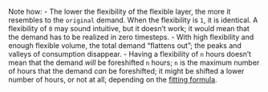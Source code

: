 Note how: 
- The lower the flexibility of the flexible layer, the more it resembles to the `original` demand. When the flexibility is `1`, it is identical. A flexibility of `0` may sound intuitive, but it doesn't work; it would mean that the demand has to be realized in zero timesteps.
- With high flexibility and enough flexible volume, the total demand "flattens out"; the peaks and valleys of consumption disappear. 
- Having a flexibility of `n` hours doesn't mean that the demand *will* be foreshifted `n` hours; `n` is the maximum number of hours that the demand *can* be foreshifted; it might be shifted a lower number of hours, or not at all, depending on the [fitting formula](.#fitting). 
